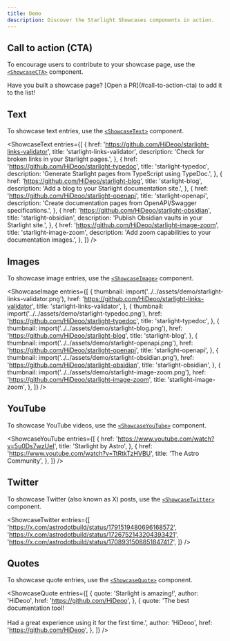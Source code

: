 ```yaml
---
title: Demo
description: Discover the Starlight Showcases components in action.
---
```



## Call to action (CTA)

To encourage users to contribute to your showcase page, use the [`<ShowcaseCTA>`](/components/call-to-action/) component.

<ShowcaseCTA>
  Have you built a showcase page? [Open a PR](#call-to-action-cta) to add it to
  the list!
</ShowcaseCTA>

## Text

To showcase text entries, use the [`<ShowcaseText>`](/components/text/) component.


<ShowcaseText
  entries={[
    {
      href: 'https://github.com/HiDeoo/starlight-links-validator',
      title: 'starlight-links-validator',
      description: 'Check for broken links in your Starlight pages.',
    },
    {
      href: 'https://github.com/HiDeoo/starlight-typedoc',
      title: 'starlight-typedoc',
      description: 'Generate Starlight pages from TypeScript using TypeDoc.',
    },
    {
      href: 'https://github.com/HiDeoo/starlight-blog',
      title: 'starlight-blog',
      description: 'Add a blog to your Starlight documentation site.',
    },
    {
      href: 'https://github.com/HiDeoo/starlight-openapi',
      title: 'starlight-openapi',
      description:
        'Create documentation pages from OpenAPI/Swagger specifications.',
    },
    {
      href: 'https://github.com/HiDeoo/starlight-obsidian',
      title: 'starlight-obsidian',
      description: 'Publish Obsidian vaults in your Starlight site.',
    },
    {
      href: 'https://github.com/HiDeoo/starlight-image-zoom',
      title: 'starlight-image-zoom',
      description: 'Add zoom capabilities to your documentation images.',
    },
  ]}
/>

## Images

To showcase image entries, use the [`<ShowcaseImage>`](/components/images/) component.


<ShowcaseImage
  entries={[
    {
      thumbnail: import('../../assets/demo/starlight-links-validator.png'),
      href: 'https://github.com/HiDeoo/starlight-links-validator',
      title: 'starlight-links-validator',
    },
    {
      thumbnail: import('../../assets/demo/starlight-typedoc.png'),
      href: 'https://github.com/HiDeoo/starlight-typedoc',
      title: 'starlight-typedoc',
    },
    {
      thumbnail: import('../../assets/demo/starlight-blog.png'),
      href: 'https://github.com/HiDeoo/starlight-blog',
      title: 'starlight-blog',
    },
    {
      thumbnail: import('../../assets/demo/starlight-openapi.png'),
      href: 'https://github.com/HiDeoo/starlight-openapi',
      title: 'starlight-openapi',
    },
    {
      thumbnail: import('../../assets/demo/starlight-obsidian.png'),
      href: 'https://github.com/HiDeoo/starlight-obsidian',
      title: 'starlight-obsidian',
    },
    {
      thumbnail: import('../../assets/demo/starlight-image-zoom.png'),
      href: 'https://github.com/HiDeoo/starlight-image-zoom',
      title: 'starlight-image-zoom',
    },
  ]}
/>

## YouTube

To showcase YouTube videos, use the [`<ShowcaseYouTube>`](/components/youtube/) component.


<ShowcaseYouTube
  entries={[
    {
      href: 'https://www.youtube.com/watch?v=5u0Ds7wzUeI',
      title: 'Starlight by Astro',
    },
    {
      href: 'https://www.youtube.com/watch?v=TtRtkTzHVBU',
      title: 'The Astro Community',
    },
  ]}
/>

## Twitter

To showcase Twitter (also known as X) posts, use the [`<ShowcaseTwitter>`](/components/twitter/) component.


<ShowcaseTwitter
  entries={[
    'https://x.com/astrodotbuild/status/1791519480696168572',
    'https://x.com/astrodotbuild/status/1726752143204393421',
    'https://x.com/astrodotbuild/status/1708931508851847417',
  ]}
/>

## Quotes

To showcase quote entries, use the [`<ShowcaseQuote>`](/components/quotes/) component.


<ShowcaseQuote
  entries={[
    {
      quote: 'Starlight is amazing!',
      author: 'HiDeoo',
      href: 'https://github.com/HiDeoo',
    },
    {
      quote:
        'The best documentation tool!<br/><br/>Had a great experience using it for the first time.',
      author: 'HiDeoo',
      href: 'https://github.com/HiDeoo',
    },
  ]}
/>
